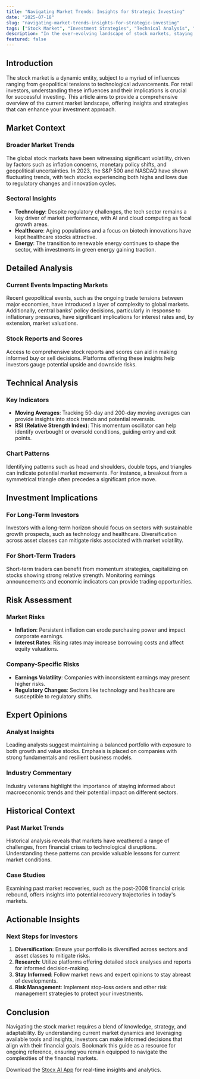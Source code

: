 ```yaml
---
title: "Navigating Market Trends: Insights for Strategic Investing"
date: "2025-07-18"
slug: "navigating-market-trends-insights-for-strategic-investing"
tags: ["Stock Market", "Investment Strategies", "Technical Analysis", "Market Trends", "Risk Management", "Retail Investors", "Portfolio Diversification"]
description: "In the ever-evolving landscape of stock markets, staying informed and making strategic decisions are paramount for retail investors. This comprehensive guide delves into current market conditions, offering insights into sectoral trends and investment opportunities. From examining the broader market context to providing a detailed analysis of specific events, this article equips you with the knowledge needed to navigate these turbulent times. By exploring technical analysis, investment implications, and risk assessments, we aim to provide a well-rounded understanding of the financial terrain. Expert opinions and historical context add depth to the analysis, while actionable insights offer concrete steps for investors looking to optimize their portfolios. This guide stands as a resource for both novice and seasoned investors, ensuring informed decision-making in an unpredictable market."
featured: false
---
```


## Introduction

The stock market is a dynamic entity, subject to a myriad of influences ranging from geopolitical tensions to technological advancements. For retail investors, understanding these influences and their implications is crucial for successful investing. This article aims to provide a comprehensive overview of the current market landscape, offering insights and strategies that can enhance your investment approach.

## Market Context

### Broader Market Trends

The global stock markets have been witnessing significant volatility, driven by factors such as inflation concerns, monetary policy shifts, and geopolitical uncertainties. In 2023, the S&P 500 and NASDAQ have shown fluctuating trends, with tech stocks experiencing both highs and lows due to regulatory changes and innovation cycles.

### Sectoral Insights

- **Technology**: Despite regulatory challenges, the tech sector remains a key driver of market performance, with AI and cloud computing as focal growth areas.
- **Healthcare**: Aging populations and a focus on biotech innovations have kept healthcare stocks attractive.
- **Energy**: The transition to renewable energy continues to shape the sector, with investments in green energy gaining traction.

## Detailed Analysis

### Current Events Impacting Markets

Recent geopolitical events, such as the ongoing trade tensions between major economies, have introduced a layer of complexity to global markets. Additionally, central banks' policy decisions, particularly in response to inflationary pressures, have significant implications for interest rates and, by extension, market valuations.

### Stock Reports and Scores

Access to comprehensive stock reports and scores can aid in making informed buy or sell decisions. Platforms offering these insights help investors gauge potential upside and downside risks.

## Technical Analysis

### Key Indicators

- **Moving Averages**: Tracking 50-day and 200-day moving averages can provide insights into stock trends and potential reversals.
- **RSI (Relative Strength Index)**: This momentum oscillator can help identify overbought or oversold conditions, guiding entry and exit points.

### Chart Patterns

Identifying patterns such as head and shoulders, double tops, and triangles can indicate potential market movements. For instance, a breakout from a symmetrical triangle often precedes a significant price move.

## Investment Implications

### For Long-Term Investors

Investors with a long-term horizon should focus on sectors with sustainable growth prospects, such as technology and healthcare. Diversification across asset classes can mitigate risks associated with market volatility.

### For Short-Term Traders

Short-term traders can benefit from momentum strategies, capitalizing on stocks showing strong relative strength. Monitoring earnings announcements and economic indicators can provide trading opportunities.

## Risk Assessment

### Market Risks

- **Inflation**: Persistent inflation can erode purchasing power and impact corporate earnings.
- **Interest Rates**: Rising rates may increase borrowing costs and affect equity valuations.

### Company-Specific Risks

- **Earnings Volatility**: Companies with inconsistent earnings may present higher risks.
- **Regulatory Changes**: Sectors like technology and healthcare are susceptible to regulatory shifts.

## Expert Opinions

### Analyst Insights

Leading analysts suggest maintaining a balanced portfolio with exposure to both growth and value stocks. Emphasis is placed on companies with strong fundamentals and resilient business models.

### Industry Commentary

Industry veterans highlight the importance of staying informed about macroeconomic trends and their potential impact on different sectors.

## Historical Context

### Past Market Trends

Historical analysis reveals that markets have weathered a range of challenges, from financial crises to technological disruptions. Understanding these patterns can provide valuable lessons for current market conditions.

### Case Studies

Examining past market recoveries, such as the post-2008 financial crisis rebound, offers insights into potential recovery trajectories in today's markets.

## Actionable Insights

### Next Steps for Investors

1. **Diversification**: Ensure your portfolio is diversified across sectors and asset classes to mitigate risks.
2. **Research**: Utilize platforms offering detailed stock analyses and reports for informed decision-making.
3. **Stay Informed**: Follow market news and expert opinions to stay abreast of developments.
4. **Risk Management**: Implement stop-loss orders and other risk management strategies to protect your investments.

## Conclusion

Navigating the stock market requires a blend of knowledge, strategy, and adaptability. By understanding current market dynamics and leveraging available tools and insights, investors can make informed decisions that align with their financial goals. Bookmark this guide as a resource for ongoing reference, ensuring you remain equipped to navigate the complexities of the financial markets.

Download the [Stocx AI App](https://stocx.co) for real-time insights and analytics.
